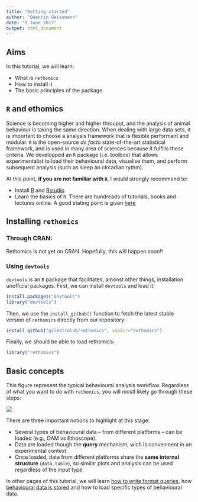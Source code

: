 ```yaml
---
title: "Getting started"
author: "Quentin Geissmann"
date: "9 June 2017"
output: html_document
---
```

  
  
Aims
----- 
  
In this tutorial, we will learn:

* What is `rethomics` 
* How to install it
* The basic principles of the package

`R` and ethomics
-------------------
Science is becoming higher and higher throuput, and the analysis of animal behaviour is taking the same direction.
When dealing with large data sets, it is important to choose a analysis framework that is flexible performant and modular. `R` is the open-source *de facto* state-of-the-art statistical framework, and is used in many area of sciences because it fulfills these criteria.
We developped an `R` package (i.e. toolbox) that allows experimentalist to load their behavioural data, visualise them, and perform subsequent analysis (such as sleep an circadian rythm).

At this point, **if you are not familiar with `R`**, I would strongly recommend to:

* Install [R](https://cran.r-project.org/) and [Rstudio](https://www.rstudio.com/products/rstudio/)
* Learn the basics of `R`. There are hundreads of tutorials, books and lectures online. A good stating point is given [here](https://support.rstudio.com/hc/en-us/articles/201141096-Getting-Started-with-R)



Installing `rethomics`
----------------------------------------

### Through CRAN:

Rethomics is not yet on CRAN. Hopefully, this will happen soon!!

### Using `devtools`

`devtools` is an `R` package that facilitates, amonst other things, installation unofficial packages.
First, we can install `devtools` and load it:

```r
install.packages("devtools")
library("devtools")
```

Then, we use the `install_github()` function to fetch the latest stable version of `rethomics` directly from our repository:

```r
install_github("gilestrolab/rethomics", subdir="rethomics")
```

Finally, we should be able to load rethomics:

```r
library("rethomics")
```

Basic concepts
-------------------

This figure represent the typical behavioural analysis workflow.
Regardless of what you want to do with `rethomics`, you will mostl likely go through these steps:


![](./img/workflow.png)



There are three important notions to highlight at this stage:

* Several types of behavioural data -- from different platforms -- can be loaded (e.g., DAM vs Ethoscope).
* Data are loaded though the **query** mechanism, wich is conveninent in an experimental context.
* Once loaded, data from different platforms share the **same internal structure** (`data.table`), so similar plots and analysis can be used regardless of the input type.


In other pages of this tutorial, we will learn [how to write format queries](queries.html), how [behavioural data is stored](data_structure.html) and how to load specific types of behavioural data.
